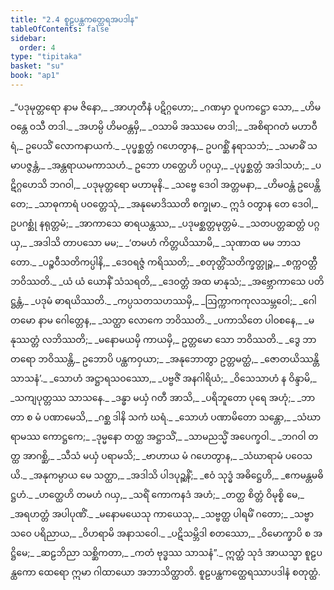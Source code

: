 ```yaml
---
title: "2.4 စူဠပန္ထကတ္ထေရအပဒါန"
tableOfContents: false
sidebar:
  order: 4
type: "tipitaka"
basket: "su"
book: "ap1"
---
```



<DynamicBreadcrumb />

<Division number="35" book="ap1" e="ch" v="20" p="63">

<Paragraph number="736" type="verses" book="ap1">
_“ပဒုမုတ္တရော နာမ ဇိနော,_  
_အာဟုတီနံ ပဋိဂ္ဂဟော;_  
_ဂဏမှာ ဝူပကဋ္ဌော သော,_  
_ဟိမဝန္တေ ဝသီ တဒါ._  

</Paragraph>

</Division>
<Division number="36" book="ap1" e="ch" v="20" p="63">

<Paragraph number="737" type="verses" book="ap1">
_အဟမ္ပိ ဟိမဝန္တမှိ,_  
_ဝသာမိ အဿမေ တဒါ;_  
_အစိရာဂတံ မဟာဝီရံ,_  
ဥပေသိံ လောကနာယကံ._  

</Paragraph>

</Division>
<Division number="37" book="ap1" e="ch" v="20" p="63">

<Paragraph number="738" type="verses" book="ap1">
_ပုပ္ဖစ္ဆတ္တံ ဂဟေတွာန,_  
ဥပဂစ္ဆိံ နရာသဘံ;_  
_သမာဓိံ သမာပဇ္ဇန္တံ,_  
_အန္တရာယမကာသဟံ._  

</Paragraph>

</Division>
<Division number="38" book="ap1" e="ch" v="20" p="63">

<Paragraph number="739" type="verses" book="ap1">
ဥဘော ဟတ္ထေဟိ ပဂ္ဂယှ,_  
_ပုပ္ဖစ္ဆတ္တံ အဒါသဟံ;_  
_ပဋိဂ္ဂဟေသိ ဘဂဝါ,_  
_ပဒုမုတ္တရော မဟာမုနိ._  

</Paragraph>

</Division>
<Division number="39" book="ap1" e="ch" v="20" p="63">

<Paragraph number="740" type="verses" book="ap1">
_သဗ္ဗေ ဒေဝါ အတ္တမနာ,_  
_ဟိမဝန္တံ ဥပေန္တိ တေ;_  
_သာဓုကာရံ ပဝတ္တေသုံ,_  
_အနုမောဒိဿတိ စက္ခုမာ._  

</Paragraph>

</Division>
<Division number="40" book="ap1" e="ch" v="20" p="63">

<Paragraph number="741" book="ap1">
ဣဒံ ဝတွာန တေ ဒေဝါ,_  
ဥပဂစ္ဆုံ နရုတ္တမံ;_  
_အာကာသေ ဓာရယန္တဿ,_  
_ပဒုမစ္ဆတ္တမုတ္တမံ._  

</Paragraph>

</Division>
<Division number="41" book="ap1" e="ch" v="20" p="63">

<Paragraph number="742" type="verses" book="ap1">
_သတပတ္တဆတ္တံ ပဂ္ဂယှ,_  
_အဒါသိ တာပသော မမ;_  
_‘တမဟံ ကိတ္တယိဿာမိ,_  
_သုဏာထ မမ ဘာသတော._  

</Paragraph>

</Division>
<Division number="42" book="ap1" e="ch" v="20" p="63">

<Paragraph number="743" type="verses" book="ap1">
_ပဉ္စဝီသတိကပ္ပါနိ,_  
_ဒေဝရဇ္ဇံ ကရိဿတိ;_  
_စတုတ္တိံသတိက္ခတ္တုဉ္စ,_  
_စက္ကဝတ္တီ ဘဝိဿတိ._  

</Paragraph>

</Division>
<Division number="43" book="ap1" e="ch" v="20" p="64">

<Paragraph number="744" type="verses" book="ap1">
_ယံ ယံ ယောနိံ သံသရတိ,_  
_ဒေဝတ္တံ အထ မာနုသံ;_  
_အဗ္ဘောကာသေ ပတိဋ္ဌန္တံ,_  
_ပဒုမံ ဓာရယိဿတိ._  

</Paragraph>

</Division>
<Division number="44" book="ap1" e="ch" v="20" p="64">

<Paragraph number="745" type="verses" book="ap1">
_ကပ္ပသတသဟဿမှိ,_  
_ဩက္ကာကကုလသမ္ဘဝေါ;_  
_ဂေါတမော နာမ ဂေါတ္တေန,_  
_သတ္ထာ လောကေ ဘဝိဿတိ._  

</Paragraph>

</Division>
<Division number="45" book="ap1" e="ch" v="20" p="64">

<Paragraph number="746" type="verses" book="ap1">
_ပကာသိတေ ပါဝစနေ,_  
_မနုဿတ္တံ လဘိဿတိ;_  
_မနောမယမှိ ကာယမှိ,_  
ဥတ္တမော သော ဘဝိဿတိ._  

</Paragraph>

</Division>
<Division number="46" book="ap1" e="ch" v="20" p="64">

<Paragraph number="747" type="verses" book="ap1">
_ဒွေ ဘာတရော ဘဝိဿန္တိ,_  
ဥဘောပိ ပန္ထကဝှယာ;_  
_အနုဘောတွာ ဥတ္တမတ္ထံ,_  
_ဇောတယိဿန္တိ သာသနံ’._  

</Paragraph>

</Division>
<Division number="47" book="ap1" e="ch" v="20" p="64">

<Paragraph number="748" type="verses" book="ap1">
_သောဟံ အဋ္ဌာရသဝဿော,_  
_ပဗ္ဗဇိံ အနဂါရိယံ;_  
_ဝိသေသာဟံ န ဝိန္ဒာမိ,_  
_သကျပုတ္တဿ သာသနေ._  

</Paragraph>

</Division>
<Division number="48" book="ap1" e="ch" v="20" p="64">

<Paragraph number="749" type="verses" book="ap1">
_ဒန္ဓာ မယှံ ဂတီ အာသိ,_  
_ပရိဘူတော ပုရေ အဟုံ;_  
_ဘာတာ စ မံ ပဏာမေသိ,_  
_ဂစ္ဆ ဒါနိ သကံ ဃရံ._  

</Paragraph>

</Division>
<Division number="49" book="ap1" e="ch" v="20" p="64">

<Paragraph number="750" type="verses" book="ap1">
_သောဟံ ပဏာမိတော သန္တော,_  
_သံဃာရာမဿ ကောဋ္ဌကေ;_  
_ဒုမ္မနော တတ္ထ အဋ္ဌာသိံ,_  
_သာမညသ္မိံ အပေက္ခဝါ._  

</Paragraph>

</Division>
<Division number="50" book="ap1" e="ch" v="20" p="64">

<Paragraph number="751" type="verses" book="ap1">
_ဘဂဝါ တတ္ထ အာဂစ္ဆိ,_  
_သီသံ မယှံ ပရာမသိ;_  
_ဗာဟာယ မံ ဂဟေတွာန,_  
_သံဃာရာမံ ပဝေသယိ._  

</Paragraph>

</Division>
<Division number="51" book="ap1" e="ch" v="20" p="64">

<Paragraph number="752" type="verses" book="ap1">
_အနုကမ္ပာယ မေ သတ္ထာ,_  
_အဒါသိ ပါဒပုဉ္ဆနိံ;_  
_ဧဝံ သုဒ္ဓံ အဓိဋ္ဌေဟိ,_  
_ဧကမန္တမဓိဋ္ဌဟံ._  

</Paragraph>

</Division>
<Division number="52" book="ap1" e="ch" v="20" p="64">

<Paragraph number="753" type="verses" book="ap1">
_ဟတ္ထေဟိ တမဟံ ဂယှ,_  
_သရိံ ကောကနဒံ အဟံ;_  
_တတ္ထ စိတ္တံ ဝိမုစ္စိ မေ,_  
_အရဟတ္တံ အပါပုဏိံ._  

</Paragraph>

</Division>
<Division number="53" book="ap1" e="ch" v="20" p="64">

<Paragraph number="754" type="verses" book="ap1">
_မနောမယေသု ကာယေသု,_  
_သဗ္ဗတ္ထ ပါရမိံ ဂတော;_  
_သဗ္ဗာသဝေ ပရိညာယ,_  
_ဝိဟရာမိ အနာသဝေါ._  

</Paragraph>

</Division>
<Division number="54" book="ap1" e="ch" v="20" p="64">

<Paragraph number="755" type="verses" book="ap1">
_ပဋိသမ္ဘိဒါ စတဿော,_  
_ဝိမောက္ခာပိ စ အဋ္ဌိမေ;_  
_ဆဠဘိညာ သစ္ဆိကတာ,_  
_ကတံ ဗုဒ္ဓဿ သာသနံ”._  

</Paragraph>

<Paragraph number="756" book="ap1">
ဣတ္ထံ သုဒံ အာယသ္မာ စူဠပန္ထကော ထေရော ဣမာ ဂါထာယော အဘာသိတ္ထာတိ.

</Paragraph>
</Division>

<Paragraph number="757" type="center" book="ap1">
စူဠပန္ထကတ္ထေရဿာပဒါနံ စတုတ္ထံ.
</Paragraph>